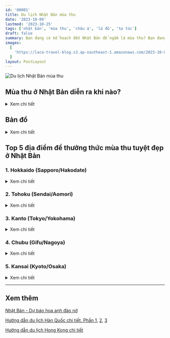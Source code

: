 ```yaml
---
id: '00001'
title: Du lịch Nhật Bản mùa thu
date: '2023-10-09'
lastmod: '2023-10-25'
tags: ['nhật bản', 'mùa thu', 'châu á', 'lá đỏ', 'tự túc']
draft: false
summary: Bạn đang có kế hoạch đến Nhật Bản để ngắm lá mùa thu? Bạn đang tìm những địa điểm đẹp nhất để thưởng thức mùa thu Nhật Bản? Mùa thu cũng đẹp như mùa hoa anh đào, khi lá chuyển màu biến cả  nước Nhật thành những màu đỏ, vàng và cam rực rỡ.
images:
  [
    'https://laca-travel-blog.s3.ap-southeast-1.amazonaws.com/2023-10-09-du-lich-nhat-ban-mua-thu/du-lich-nhat-ban-mua-thu-cover.jpg',
  ]
layout: PostLayout
---
```


![Du lịch Nhật Bản mùa thu](https://laca-travel-blog.s3.ap-southeast-1.amazonaws.com/2023-10-09-du-lich-nhat-ban-mua-thu/du-lich-nhat-ban-mua-thu-cover.jpg)

<TOCInline toc={props.toc} asDisclosure toHeading={3} />

## Mùa thu ở Nhật Bản diễn ra khi nào?

<details>
<summary>Xem chi tiết</summary>

Mùa thu ở Nhật Bản kéo dài từ **tháng 9 đến tháng 11**, lá cây đổi màu từ giữa tháng 10 trở đi. **Cuối tháng 11** là thời điểm cao điểm để tận hưởng những tán lá chuyển màu đỏ vàng rực rỡ trên khắp đất nước.

Hai đợt lá xuất hiện: lá vàng (cây bạch quả) vào cuối tháng 10, tiếp theo là lá đỏ (cây phong Nhật) vào đầu tháng 11. Màu sắc đỉnh điểm thay đổi theo vùng, chịu ảnh hưởng của độ cao và thời tiết, đôi khi kéo dài đến cuối tháng 11 hoặc đầu tháng 12.

</details>

## Bản đồ

<details>
<summary>Xem chi tiết</summary>

<iframe
  className="w-full"
  src="https://www.google.com/maps/d/u/0/embed?mid=1QyF3HhulsR91NS0w7JSJN8625uxEv3k&ehbc=2E312F"
  height="480"
></iframe>

</details>

## Top 5 địa điểm để thưởng thức mùa thu tuyệt đẹp ở Nhật Bản

### 1. Hokkaido (Sapporo/Hakodate)

<details>
<summary>Xem chi tiết</summary>

![Mùa thu đại học Hokkaido-Sapporo Nhật Bản](https://laca-travel-blog.s3.ap-southeast-1.amazonaws.com/2023-10-09-du-lich-nhat-ban-mua-thu/mua-thu-dai-hoc-hokkaido-sapporo-nhat-ban.jpg)

<p align="center">_Mùa thu Đại Học Hokkaido - Sapporo - Nhật Bản_</p>
Hokkaido, hòn đảo cực bắc của Nhật Bản, hé lộ sắc thu đầu tiên của đất nước, khiến nơi đây trở thành
một điểm đến ngoạn mục. Mùa thu bắt đầu từ núi Asahi thuộc Nhóm núi lửa Daisetsuzan và dần dần lan rộng
về phía nam. Sự kết hợp độc đáo giữa cây lá rộng và cây lá kim, bao gồm cây phong, cây thanh lương trà
Nhật Bản, cây châu chấu đen, cây vân sam Ezo và cây linh sam Sakhalin, tạo nên sự pha trộn đầy mê hoặc
của các màu đỏ, vàng và xanh lục.

Những địa điểm ngắm lá mùa thu đáng chú ý ở Hokkaido bao gồm:

<p align="center">
  ![Địa điểm ngắm lá đỏ
  Hokkaido](https://laca-travel-blog.s3.ap-southeast-1.amazonaws.com/2023-10-09-du-lich-nhat-ban-mua-thu/dia-diem-ngam-la-do-hokkaido-400.png)
</p>

- **Thành phố Sapporo:** Đại học Hokkaido và Công viên Nakajima mang đến khung cảnh lá mùa thu tuyệt đẹp.
- **Jozankei Onsen:** Khu nghỉ dưỡng suối nước nóng gần Sapporo này có màu sắc mùa thu đẹp như tranh vẽ dọc theo Sông Toyohira yên bình.
- **Sounkyo:** Nằm ở trung tâm Hokkaido, khu vực này quyến rũ du khách với những vách đá cao chót vót, thác nước và tán lá rực rỡ.
- **Noboribetsu:** Vùng núi lửa ở phía tây nam Hokkaido, nơi có những tán lá rực lửa bao quanh những hồ nước sủi bọt.

[Quay lại Bản đồ](#bản-đồ)

</details>

### 2. Tohoku (Sendai/Aomori)

<details>
<summary>Xem chi tiết</summary>

Tohoku, nằm ở phía bắc Honshu, hòn đảo chính lớn nhất Nhật Bản, mang đến trải nghiệm ngắm lá mùa thu quyến rũ. Thời điểm đẹp nhất để ngắm sắc thu ở Tohoku là từ **giữa tháng 10 đến cuối tháng 11**, sớm hơn các vùng khác ở Nhật Bản, tương tự như Hokkaido.

<p align="center">
  ![Tohoku mùa thu Nhật
  Bản](https://laca-travel-blog.s3.ap-southeast-1.amazonaws.com/2023-10-09-du-lich-nhat-ban-mua-thu/tohoku-mua-thu-nhat-ban.webp)
</p>
<p align="center">_Mùa thu ở Tohoku - Nhật Bản_</p>
Cùng mình check-in những nơi ngắm lá mùa thu Tohoku:
<p align="center">
  ![Check-in địa điểm ngắm lá đỏ ở
  Tohoku](https://laca-travel-blog.s3.ap-southeast-1.amazonaws.com/2023-10-09-du-lich-nhat-ban-mua-thu/dia-diem-ngam-la-do-Tohoku-400.png)
</p>

- **Thung lũng Naruko:** Nằm ở tỉnh Miyagi, cách Ga Naruko Onsen 10 phút đi ô tô, thung lũng đẹp như tranh vẽ này có phong cảnh ngoạn mục với những vách đá cao chót vót trải dài 2,5 km. Vào mùa thu, thung lũng chuyển sang màu sắc rực rỡ của màu đỏ, vàng và cam.

- **Ginzan Onsen:** Ẩn mình ở Tỉnh Yamagata, thị trấn suối nước nóng quyến rũ này được bao quanh bởi những quán trọ ryokan bằng gỗ truyền thống và bầu không khí thanh bình. Sự kết hợp của những tán lá đầy màu sắc và khung cảnh đường phố hoài cổ tạo nên một khung cảnh đẹp như tranh vẽ.

- **Mt. Kurikoma:** Nằm dọc theo biên giới của các quận Miyagi, Iwate và Akita, ngọn núi này mang đến tầm nhìn toàn cảnh về màu sắc mùa thu. Những loại cây đa dạng, bao gồm cả cây sồi và cây phong, tô điểm cho sườn núi một bảng màu phong phú của sắc mùa thu. Dãy núi Zao: Trải dài giữa tỉnh **Yamagata và Miyagi**, vào mùa thu lá đổi màu trải rộng khắp các sườn núi tạo nên bức tranh tuyệt đẹp.

- **Kakunodate:** Tọa lạc tại tỉnh **Akita, Kakunodate** nổi tiếng với khu samurai được bảo tồn tốt và những con đường đẹp như tranh vẽ với những hàng cây anh đào lịch sử. Khi thu đến, khu vực này trở nên sống động với màu sắc rực rỡ, tạo nên bầu không khí quyến rũ.

[Quay lại Bản đồ](#bản-đồ)

</details>

### 3. Kanto (Tokyo/Yokohama)

<details>
<summary>Xem chi tiết</summary>

Khu vực Tokyo rộng lớn có vô số điểm lá mùa thu nổi tiếng, bao gồm khu vực **Nikkō** nổi tiếng và đại lộ bạch quả vàng ở công viên **Meijijingū Gaien**. Ngoài ra, các khu vườn Nhật Bản trong vùng mang đến khung cảnh yên tĩnh để bạn đắm mình trong sắc màu rực rỡ của mùa thu, với thời gian ngắm cảnh đẹp nhất thay đổi tùy theo nơi, thường diễn ra từ cuối tháng 11 đến giữa tháng 12.

<p align="center">
  ![Mùa thu ở Nikko - Nhật
  Bản](https://laca-travel-blog.s3.ap-southeast-1.amazonaws.com/2023-10-09-du-lich-nhat-ban-mua-thu/nikko-mua-thu-nhat-ban.jpg)
</p>
<p align="center">_Mùa thu ở Nikko - Nhật Bản_</p>

Các điểm check-in mùa thu đáng chú ý ở khu vực Kanto bao gồm:

<p align="center">
  ![Check-in địa điểm ngắm lá đỏ
  Tokyo](https://laca-travel-blog.s3.ap-southeast-1.amazonaws.com/2023-10-09-du-lich-nhat-ban-mua-thu/dia-diem-ngam-la-do-kanto-400.png)
</p>

- **Mt. Takao:** Nằm ở Tokyo, ngọn núi nổi tiếng này mang đến sự kết hợp hoàn hảo giữa thiên nhiên và tâm linh. Những con đường mòn đi bộ được trang trí bằng những tán lá đầy màu sắc mang đến một lối thoát trẻ hóa khỏi thành phố nhộn nhịp.
- **Nikko:** Được biết đến với các Di sản Thế giới được UNESCO công nhận, Nikkō làm say đắm du khách với những ngôi đền và đền thờ hùng vĩ được bao quanh bởi màu sắc mùa thu tráng lệ. **Đền Toshogu** mang tính biểu tượng là một địa điểm không thể bỏ qua.
- **Meijijingu Gaien:** Nằm ở trung tâm Tokyo, Khu vườn bên ngoài Đền Meiji tự hào có đại lộ bạch quả tuyệt đẹp biến thành thiên đường vàng rực vào mùa thu. Tản bộ dọc theo con đường đẹp như tranh vẽ này là một trải nghiệm đáng nhớ.
- **Hakone:** Bảo tàng Nghệ thuật Hakone ở Hakone mang đến khung cảnh yên bình và ít đông đúc hơn để chiêm ngưỡng những tán lá mùa thu. Các khu vườn của bảo tàng được trang trí bằng những cây đầy màu sắc, tạo nên bầu không khí thanh bình và đầy tính nghệ thuật.

[Quay lại Bản đồ](#bản-đồ)

</details>

### 4. Chubu (Gifu/Nagoya)

<details>
<summary>Xem chi tiết</summary>

Vùng Chubu, nơi có Núi Phú Sĩ, ngọn núi cao nhất Nhật Bản, có nhiều địa điểm đẹp như tranh vẽ khi thu về. Đặc biệt là khu vực Ngũ Hồ, nơi không thể bỏ qua khi thăm Nhật Bản vào mùa thu.

Hồ Kawaguchi vào tháng 11 sẽ tổ chức "Lễ hội lá mùa thu" ở bờ phía bắc của hồ. Một điểm tham quan không thể bỏ qua là **"Momiji Corridor"**, nơi bạn có thể thưởng thức khung cảnh tuyệt đẹp của Núi Phú Sĩ và những tán lá mùa thu rực rỡ cùng hòa trong một khung hình. Khung hình này là một biểu tượng, nó thường xuất hiện trên bưu thiếp và trang web du lịch, đây là điểm nhấn mà ai cũng phải viếng thăm khi đến với khu vực.

<p align="center">
  ![Hồ Kawaguchi - Núi Phú Sĩ mùa
  thu](https://laca-travel-blog.s3.ap-southeast-1.amazonaws.com/2023-10-09-du-lich-nhat-ban-mua-thu/Ho-Kawaguchi-Nui-Phu-Si-mua-thu.jpg)
</p>
<p align="center">_Hồ Kawaguchi - Núi Phú Sĩ_</p>

Bạn có thể check-in những địa điểm sau để thưởng thức lá đỏ.

<p align="center">
  ![Check-in địa điểm ngắm lá đỏ núi Phú
  Sĩ](https://laca-travel-blog.s3.ap-southeast-1.amazonaws.com/2023-10-09-du-lich-nhat-ban-mua-thu/dia-diem-ngam-la-do-nui-phu-si-nagoya-400.png)
</p>
- **Shirakawa-go:** Tọa lạc tại tỉnh Gifu, Shirakawa-go là Di sản Thế giới được UNESCO công nhận nổi
tiếng với những ngôi nhà mái tranh truyền thống. Những ngọn núi xung quanh tạo nên phông nền tuyệt đẹp
cho màu sắc mùa thu.
<p align="center">
  ![Shirakawa-go mùa
  thu](https://laca-travel-blog.s3.ap-southeast-1.amazonaws.com/2023-10-09-du-lich-nhat-ban-mua-thu/Shirakawa-go-mua-thu.jpg)
</p>
<p align="center">_Shirakawa-go mùa thu từ trên cao_</p>

- **Công viên Yoro:** Nằm ở tỉnh Gifu, Công viên Yoro nổi tiếng với các tác phẩm nghệ thuật sắp đặt và vẻ đẹp tự nhiên. Vào mùa thu, công viên trưng bày những tán lá rực rỡ, mang đến khung cảnh thanh bình để chiêm ngưỡng sự thay đổi màu sắc.

- **Hồ Kawaguchi:** Một trong Ngũ Hồ Phú Sĩ, Hồ Kawaguchi quyến rũ du khách với làn nước yên tĩnh và khung cảnh tuyệt đẹp của Núi Phú Sĩ. Khu vực xung quanh tràn ngập sắc thu rực rỡ, tạo nên một khung cảnh đẹp như tranh vẽ.

- **Công viên Shuzenji:** Nằm ở Bán đảo Izu, Công viên thiên nhiên Shuzenji là nơi nghỉ dưỡng thanh bình nổi tiếng với cây xanh tươi tốt. Vào mùa thu, công viên được tô điểm bởi những tán lá đầy màu sắc, mang đến bầu không khí yên bình cho những người đam mê thiên nhiên.

[Quay lại Bản đồ](#bản-đồ)

</details>

### 5. Kansai (Kyoto/Osaka)

<details>
<summary>Xem chi tiết</summary>

Vùng Kansai, nơi có các thành phố lịch sử lớn như Kyoto và Osaka, có vô số điểm đến ngắm lá mùa thu. Bạn có thể check-in các địa điểm ngắm lá mùa thu như sau:

<p align="center">
  ![Check-in địa điểm ngắm lá đỏ ở Osaka - Kyoto -
  Nara](https://laca-travel-blog.s3.ap-southeast-1.amazonaws.com/2023-10-09-du-lich-nhat-ban-mua-thu/dia-diem-ngam-la-do-osaka-kyoto-nara-400.png)
</p>
- **Osaka:** là nơi không thể bỏ qua khi đến với vùng Kansai. Những điểm để check-in trong mùa lá đỏ
bao gồm Lâu đài Osaka,công viên Minoh và phố Midosuji, tất cả đều đẹp như tranh vẽ.
<p align="center">
  ![Lâu đài Osaka mùa
  thu](https://laca-travel-blog.s3.ap-southeast-1.amazonaws.com/2023-10-09-du-lich-nhat-ban-mua-thu/lau-dai-osaka-mua-thu.jpg)
</p>
<p align="center">_Lâu đài Osaka mùa thu_</p>

- **Kyoto:** Cố đô nổi tiếng với phong cảnh mùa thu
  tuyệt đẹp, Kyoto là sự kết hợp giữa kiến trúc truyền thống Nhật Bản với sắc màu mùa thu rực rỡ.
  Những điểm nổi bật bao gồm **đền Daihonzan** và **Enkō-ji**, cùng nhiều địa điểm khác.

<p align="center">
  ![Kyoto mùa thu -
  Kimono](https://laca-travel-blog.s3.ap-southeast-1.amazonaws.com/2023-10-09-du-lich-nhat-ban-mua-thu/kyoto-mua-thu-kimono.jpg)
</p>
<p align="center">_Kyoto mùa thu và kimono_</p>

- **Nara:** Thành phố cổ Nara còn khiến du khách mê
  mẩn khi thu về. Khám phá màu sắc rực rỡ tại các đền chùa lịch sử, công viên Nara hoặc mạo hiểm đến
  Núi Yoshino để chiêm ngưỡng khung cảnh ngoạn mục của mùa thu.

<p align="center">
  ![Mùa thu ở
  Nara](https://laca-travel-blog.s3.ap-southeast-1.amazonaws.com/2023-10-09-du-lich-nhat-ban-mua-thu/nara-mua-thu-nhat-ban.jpg)
</p>
<p align="center">_Công viên ở Nara với những chú hưu_</p>

- **Shiga:** Tham quan Đại lộ Metasequoia Namiki
  ở Thành phố Takashima, tỉnh Shiga. Đại lộ này nổi tiếng với khoảng 500 cây thủy sam dọc theo con đường
  dài 2,4 km. Màu sắc mùa thu tuyệt đẹp của nó đã khiến nơi đây được chọn là một trong "100 đại lộ ngắm
  cảnh mới" của Nhật Bản.

[Quay lại Bản đồ](#bản-đồ)

</details>

---

## Xem thêm

[Nhật Bản - Dự báo hoa anh đào nở](https://laca.fun/blog/nhat-ban-du-bao-hoa-dao-no)

[Hướng dẫn du lịch Hàn Quốc chi tiết. Phần 1](https://laca.fun/blog/kinh-nghiem-du-lich-han-quoc-tu-tuc-phan-1), [2](https://laca.fun/blog/kinh-nghiem-du-lich-han-quoc-tu-tuc-phan-2), [3](https://laca.fun/blog/kinh-nghiem-du-lich-han-quoc-tu-tuc-phan-3)

[Hướng dẫn du lịch Hong Kong chi tiết](https://laca.fun/blog/huong-dan-du-lich-hong-kong-tu-tuc)
